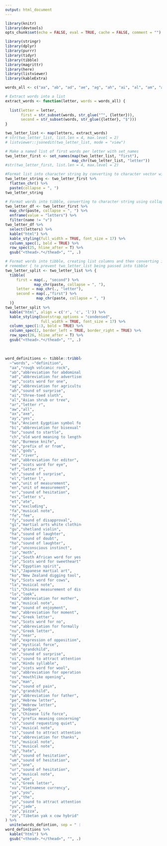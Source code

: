 ```yaml
---
output: html_document
---
```


<style>
  .col2 {
    columns: 2 200px;         /* number of columns and width in pixels*/
    -webkit-columns: 2 200px; /* chrome, safari */
    -moz-columns: 2 200px;    /* firefox */
  }
</style>

```r
library(knitr)
library(devtools)
opts_chunk$set(echo = FALSE, eval = TRUE, cache = FALSE, comment = "")
```

```r
library(stringr)
library(dplyr)
library(purrr)
library(tidyr)
library(tibble)
library(magrittr)
library(here)
library(listviewer)
library(kableExtra)
```

```r
words_all <- c("aa", "ab", "ad", "ae", "ag", "ah", "ai", "al", "am", "an", "ar", "as", "at", "aw", "ax", "ay", "ba", "be", "bi", "bo", "by", "ch", "da", "de", "di", "do", "ea", "ed", "ee", "ef", "eh", "el", "em", "en", "er", "es", "et", "ex", "fa", "fe", "fy", "gi", "go", "gu", "ha", "he", "hi", "hm", "ho", "id", "if", "in", "io", "is", "it", "ja", "jo", "ka", "ki", "ko", "ky", "la", "li", "lo", "ma", "me", "mi", "mm", "mo", "mu", "my", "na", "ne", "no", "nu", "ny", "ob", "od", "oe", "of", "oh", "oi", "om", "on", "oo", "op", "or", "os", "ou", "ow", "ox", "oy", "pa", "pe", "pi", "po", "qi", "re", "sh", "si", "so", "st", "ta", "te", "ti", "to", "ug", "uh", "um", "un", "up", "ur", "us", "ut", "we", "wo", "xi", "xu", "ya", "ye", "yo", "yu", "za", "zo")
```

```r
# Extract words into a list
extract_words <- function(letter, words = words_all) {
  
  list(letter = letter,
       first = str_subset(words, str_glue("^", {letter})),
       second = str_subset(words, str_glue({letter}, "$")))
}

two_letter_list <- map(letters, extract_words)
# str(two_letter_list, list.len = 4, max.level = 2)
# listviewer::jsonedit(two_letter_list, mode = "view")
```

```r
# Make a named list of first words per letter with set_names
two_letter_first <- set_names(map(two_letter_list, "first"), 
                              map_chr(two_letter_list, "letter"))
#str(two_letter_first, list.len = 4, max.level = 2)
```

```r
#Format list into character string by converting to character vector with flatten_chr and then character string with str_flatten
two_letter_string <- two_letter_first %>% 
  flatten_chr() %>% 
  paste(collapse = ", ")
two_letter_string
```

```r
# Format words into tibble, converting to character string using collapse and formatting into data frame using enframe
two_letter_df <- two_letter_first %>%
  map_chr(paste, collapse = ", ") %>% 
  enframe(value = "letters") %>% 
  filter(name != "v")
two_letter_df %>%
  select(letters) %>% 
  kable("html") %>%
  kable_styling(full_width = TRUE, font_size = 17) %>% 
  column_spec(1, bold = TRUE) %>% 
  row_spec(25, hline_after = T) %>% 
  gsub("<thead>.*</thead>", "", .)
```

```r
# Format words into tibble, creating list columns and then converting into character string using collapse
# remember { to prevent two_letter_list being passed into tibble
two_letter_split <- two_letter_list %>% {
  tibble(
     first = map(., "second") %>% 
             map_chr(paste, collapse = ", "),
     letter = map_chr(., "letter"),
     second = map(.,"first") %>% 
              map_chr(paste, collapse = ", ")
  )}
two_letter_split %>% 
  kable("html", align = c('r', 'c', 'l')) %>%
  kable_styling(bootstrap_options = "condensed", 
                full_width = TRUE, font_size = 17) %>% 
  column_spec(1:3, bold = TRUE) %>% 
  column_spec(2, border_left = TRUE, border_right = TRUE) %>% 
  row_spec(26, hline_after = T) %>% 
  gsub("<thead>.*</thead>", "", .)
```

<br / >
<div class="col2">
```r
word_definitions <- tibble::tribble(
  ~"words", ~"definition",
  "aa","rough volcanic rock",
  "ab","abbreviation for abdominal muscle",
  "ad","abbreviation for advertisement",
  "ae","scots word for one",
  "ag","abbreviation for agriculture",
  "ah","sound of surprise",
  "ai","three-toed sloth",
  "al","Asian shrub or tree",
  "ar","letter r",
  "aw","all",
  "ax","axe",
  "ay","yes",
  "ba","Ancient Eygptian symbol for soul",
  "bi","abbreviation for bisexual",
  "bo","sound to startle",
  "ch","old word meaning to lengthen",
  "da","Burmese knife",
  "de","prefix of or from",
  "di","gods",
  "ea","river",
  "ed","abbreviation for editor",
  "ee","scots word for eye",
  "ef","letter f",
  "eh","sound of surprise",
  "el","letter l",
  "em","unit of measurement",
  "en","unit of measurement",
  "er","sound of hesitation",
  "es","letter s",
  "et","ate",
  "ex","excluding",
  "fa","musical note",
  "fe","fee",
  "fy","sound of disapproval",
  "gi","martial arts white clothing",
  "gu","shetland violin",
  "ha","sound of laughter",
  "hm","sound of doubt",
  "ho","sound of laughter",
  "id","unconscious instinct",
  "io","moth",
  "ja","South African word for yes",
  "jo","Scots word for sweetheart",
  "ka","Egyptian spirit",
  "ki","Japanese martial art",
  "ko","New Zealand digging tool",
  "ky","Scots word for cows",
  "la","musical note",
  "li","Chinese measurement of distance",
  "lo","look",
  "ma","abbreviation for mother",
  "mi","musical note",
  "mm","sound of enjoyment",
  "mo","abbreviation for moment",
  "mu","Greek letter",
  "na","Scots word for no",
  "ne","abbreviation for formally known as",
  "nu","Greek letter",
  "ny","near",
  "ob","expression of opposition",
  "od","mystical force",
  "oe","grandchild",
  "oh","sound of surprise",
  "oi","sound to attract attention",
  "om","Hindu syllable",
  "oo","scots word for wool",
  "op","abbreviation for operation",
  "os","mouthlike opening",
  "ou","man",
  "ow","sound of pain",
  "oy","grandchild",
  "pa","abbreviation for father",
  "pe","Hebrew letter",
  "pi","Hebrew letter",
  "po","bedpan",
  "qi","Chinese life force",
  "re","prefix meaning concerning",
  "sh","sound requesting quiet",
  "si","musical note",
  "st","sound to attract attention",
  "ta","abbreviation for thanks",
  "te","musical note",
  "ti","musical note",
  "ug","hate",
  "uh","sound of hesitation",
  "um","sound of hesitation",
  "un","one",
  "ur","sound of hesitation",
  "ut","musical note",
  "wo","woe",
  "xi","Greek letter",
  "xu","Vietnamese currency",
  "ya","you",
  "ye","the",
  "yo","sound to attract attention",
  "yu","jade",
  "za","pizza",
  "zo","Tibetan yak x cow hybrid"
) %>% 
  unite(words_defintion, sep = " : ") 
word_definitions %>% 
  kable("html") %>%
  gsub("<thead>.*</thead>", "", .)
```
</div>


